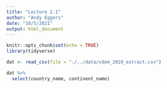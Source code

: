 ```yaml
---
title: "Lecture 2.1"
author: "Andy Eggers"
date: "10/5/2021"
output: html_document
---
```


```r
knitr::opts_chunk$set(echo = TRUE)
library(tidyverse)
```

```r
dat <- read_csv(file = "./../data/vdem_2010_extract.csv")

dat %>% 
  select(country_name, continent_name)


```




